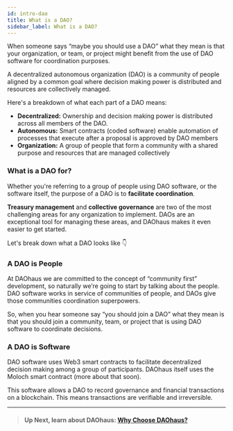 ```yaml
---
id: intro-dao
title: What is a DAO?
sidebar_label: What is a DAO?
---
```


When someone says “maybe you should use a DAO” what they mean is that your organization, or team, or project might benefit from the use of DAO software for coordination purposes.

A decentralized autonomous organization (DAO) is a community of people aligned by a common goal where decision making power is distributed and resources are collectively managed. 

Here's a breakdown of what each part of a DAO means: 
* **Decentralized:** Ownership and decision making power is distributed across all members of the DAO. 
* **Autonomous:** Smart contracts (coded software) enable automation of processes that execute after a proposal is approved by DAO members 
* **Organization:** A group of people that form a community with a shared purpose and resources that are managed collectively 

### What is a DAO for?

Whether you're referring to a group of people using DAO software, or the software itself, the purpose of a DAO is to **facilitate coordination**. 

**Treasury management** and **collective governance** are two of the most challenging areas for any organization to implement. 
DAOs are an exceptional tool for managing these areas, and DAOhaus makes it even easier to get started.

Let's break down what a DAO looks like 👇

### A DAO is People

At DAOhaus we are committed to the concept of “community first” development, so naturally we’re going to start by talking about the people. DAO software works in service of communities of people, and DAOs give those communities coordination superpowers.

So, when you hear someone say “you should join a DAO” what they mean is that you should join a community, team, or project that is using DAO software to coordinate decisions.

### A DAO is Software

DAO software uses Web3 smart contracts to facilitate decentralized decision making among a group of participants. DAOhaus itself uses the Moloch smart contract (more about that soon).

This software allows a DAO to record governance and financial transactions on a blockchain. This means transactions are verifiable and irreversible. 



---
> #### **Up Next, learn about DAOhaus:** [Why Choose DAOhaus?](intro-why)
